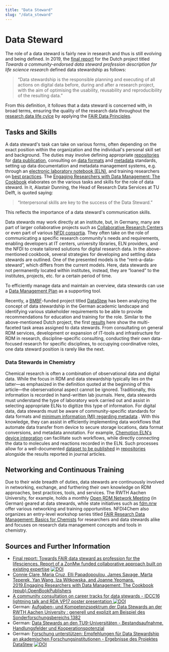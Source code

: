 ```yaml
---
title: "Data Steward"
slug: "/data_steward"
---
```


# Data Steward

The role of a data steward is fairly new in research and thus is still evolving and being defined. In 2019, the [final report](https://doi.org/10.5281/zenodo.3474630) for the Dutch project titled *Towards a community-endorsed data steward profession description for life science research* defined data stewardship as follows:

> “Data stewardship is the responsible planning and executing of all actions on digital data before, during and after a research project, with the aim of optimising the usability, reusability and reproducibility of the resulting data.”

From this definition, it follows that a data steward is concerned with, in broad terms, ensuring the quality of the research data throughout the [research data life cylce](../40_topics/110_data_life_cycle.mdx) by applying the [FAIR Data Principles](../40_topics/01_fair.mdx).


## Tasks and Skills

A data steward's task can take on various forms, often depending on the exact position within the organization and the individual's personal skill set and background. The duties may involve defining appropriate [repositories](../40_topics/20_repositories.mdx) for [data publication](../30_data/60_data_publication.mdx), consulting on [data formats](../40_topics/40_format_standards.mdx) and [metadata](../40_topics/30_metadata.mdx) standards, setting up data documentation and metadata management systems, e.g. through an [electronic laboratory notebook (ELN)](../40_topics/10_eln.mdx), and training researchers on [best practices](../40_topics/60_best_practice.mdx). The [Engaging Researchers with Data Management: The Cookbook](https://www.openbookpublishers.com/product/1080) elaborates on the various tasks and skills for the role of data steward. In it, Alastair Dunning, the Head of
Research Data Services at TU Delft, is quoted saying:

> “Interpersonal skills are key to the success of the Data Steward.”

This reflects the importance of a data steward's communication skills. 

Data stewards may work directly at an institute, but, in Germany, many are part of larger collaborative projects such as [Collaborative Research Centers](https://www.dfg.de/en/research_funding/programmes/coordinated_programmes/collaborative_research_centres/) or even part of various [NFDI consortia](https://www.nfdi.de/?lang=en). They often take on the role of communicating a specific research community's needs and requirements, enabling developers at IT centers, university libraries, ELN providers, and the NFDI to create tailored solutions for digital research data. In the above-mentioned cookbook, several strategies for developing and settling data stewards are outlined. One of the presented models is the “rent-a-data-steward”, which differs from the current models. Here, data stewards are not permanently located within institutes, instead, they are “loaned” to the institutes, projects, etc. for a certain period of time.

To efficiently manage data and maintain an overview, data stewards can use a [Data Management Plan](../30_data/10_dmp.mdx) as a supporting tool.

Recently, a [BMBF](https://www.bmbf.de/bmbf/de/home/home_node.html)-funded project titled [DataStew](https://www.ub.uni-koeln.de/forschen_publizieren/forschen/forschungsdaten_managen/datastew/index_ger.html) has been analyzing the concept of data stewardship in the German academic landscape and identifying various stakeholder requirements to be able to provide recommendations for education and training for the role. Similar to the above-mentioned Dutch project, the first [results](https://doi.org/10.5281/zenodo.7327371) here show the multi-faceted task areas assigned to data stewards. From consultating on general RDM services, development or expansion of IT-tools and infrastructure for RDM in research, discipline-specific consulting, conducting their own data-focused research for specific disciplines, to occupying coordinative roles, one data steward position is rarely like the next.

### Data Stewards in Chemistry

Chemical research is often a combination of observational data and digital data. While the focus in RDM and data stewardship typically lies on the latter—as emphasized in the definition quoted at the beginning of this article—the oberservational aspect cannot be ignored. Traditionally, this information is recorded in hand-written lab journals. Here, data stewards must understand the type of laboratory work carried out and assist in selecting appropriate ELNs to digitize this type of information. For digital data, data stewards must be aware of community-specific standards for data formats and [minimum information (MI) regarding metadata](../40_topics/30_metadata.mdx) . With this knowledge, they can assist in efficiently implementing data workflows that automate data transfer from device to secure storage locations, data format conversions, and metadata annotation. For example, [Chemotion ELN's device integration](https://www.chemotion.net/chemotionsaurus/docs/category/device-integration) can facilitate such workflows, while directly connecting the data to molecules and reactions recorded in the ELN. Such processes allow for a well-documented [dataset to be published](../30_data/60_data_publication.mdx) in [repositories](../40_topics/20_repositories.mdx) alongside the results reported in journal articles.

## Networking and Continuous Training

Due to their wide breadth of duties, data stewards are continuously involved in networking, exchange, and furthering their own knowledge on RDM approaches, best practices, tools, and services. The RWTH Aachen University, for example, holds a monthly [Open RDM Network Meeting](https://www.rwth-aachen.de/go/id/mkbr/file/9-6699/) (in German) geared at data stewards, while state initiatives such as [fdm.nrw](https://www.fdm.nrw/) offer various networking and training opportunities. NFDI4Chem also organizes an entry-level workshop series titled [FAIR Research Data Management: Basics for Chemists](https://www.nfdi4chem.de/index.php/event/workshop-fair-research-data-management-basics-for-chemists/) for researchers and data stewards alike and focuses on research data management concepts and tools in chemistry.

## Sources and Further Information

- [Final report: Towards FAIR data steward as profession for the lifesciences. Report of a ZonMw funded collaborative approach built on existing expertise](https://doi.org/10.5281/zenodo.3474630) [![DOI](https://zenodo.org/badge/DOI/10.5281/zenodo.3474630.svg)](https://doi.org/10.5281/zenodo.3474630)
- [Connie Clare, Maria Cruz, Elli Papadopoulou, James Savage, Marta Teperek, Yan Wang, Iza Witkowska, and Joanne Yeomans. 2019.Engaging Researchers with Data Management: The Cookbook (epub).OpenBookPublishers](https://doi.org/10.11647/OBP.0185)
- [A community consultation on career tracks for data stewards - IDCC16 lightning talk and RDA VP17 poster presentation ![DOI](https://zenodo.org/badge/DOI/10.5281/zenodo.4707028.svg)](https://doi.org/10.5281/zenodo.4707028)
- German: [Aufgaben- und Kompetenzspektrum der Data Stewards an der RWTH Aachen University : generell und explizit am Beispiel des Sonderforschungsbereichs 1382](https://doi.org/10.17192/bfdm.2021.3.8352)
- German: [Data Stewards an den TU9-Universitäten - Bestandsaufnahme, Handlungsfelder und Kooperationspotenzial](https://doi.org/10.17192/bfdm.2022.1.8364)
- German: [Forschung unterstützen: Empfehlungen für Data Stewardship an akademischen Forschungsinstitutionen - Ergebnisse des Projektes DataStew](https://doi.org/10.5281/zenodo.7327371) [![DOI](https://zenodo.org/badge/DOI/10.5281/zenodo.7327371.svg)](https://doi.org/10.5281/zenodo.7327371)
 
